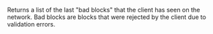 
Returns a list of the last "bad blocks" that the client has seen on the network. Bad blocks are blocks that were rejected by the client due to validation errors. <CreditCost network="evm_debug" method="debug_getBadBlocks" />
